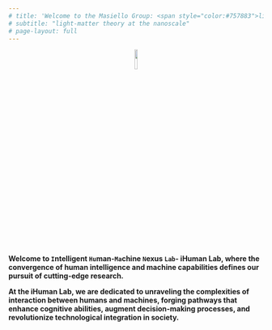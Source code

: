 ```yaml
---
# title: 'Welcome to the Masiello Group: <span style="color:#757883">light-matter theory at the nanoscale</span>'
# subtitle: "light-matter theory at the nanoscale"
# page-layout: full
---
```


<style>
  body {
  background-image: url("images/illo.png");
  background-size: cover;
  background-repeat: no-repeat;
}
</style>


<p align=center>
![](images/logo_transparent.png){fig-align="center" width=10%}
<p>

::: {.lead}

**Welcome to `I`ntelligent `Hu`man-`Ma`chine `N`exus `Lab`- iHuman Lab, where the convergence of human intelligence and machine capabilities defines our pursuit of cutting-edge research.**

**At the iHuman Lab, we are dedicated to unraveling the complexities of interaction between humans and machines, forging pathways that enhance cognitive abilities, augment decision-making processes, and revolutionize technological integration in society.**
:::

